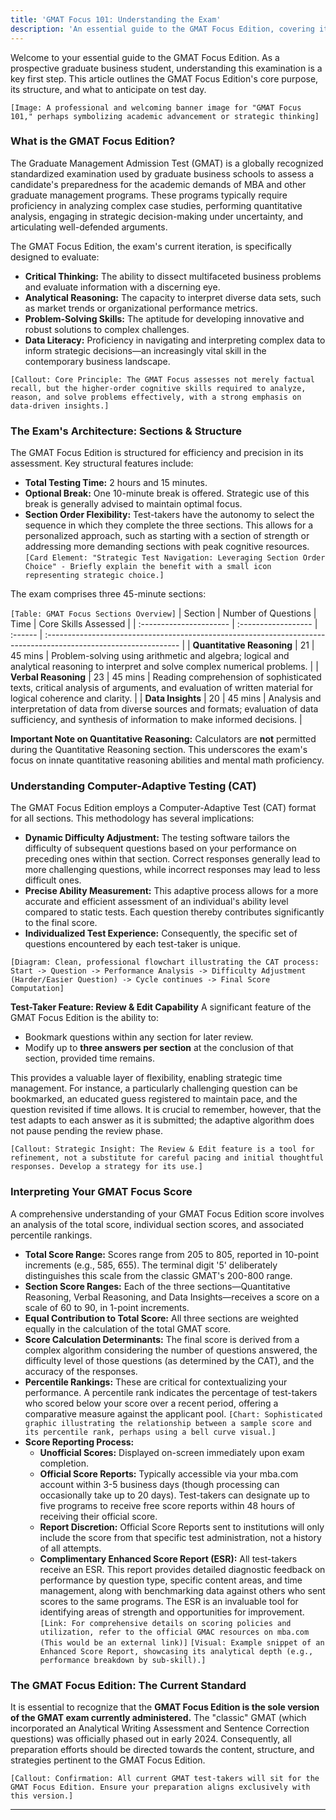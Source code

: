 ```yaml
---
title: 'GMAT Focus 101: Understanding the Exam'
description: 'An essential guide to the GMAT Focus Edition, covering its purpose, structure, sections, adaptive testing, and scoring for graduate and doctoral students.'
---
```


Welcome to your essential guide to the GMAT Focus Edition. As a prospective graduate business student, understanding this examination is a key first step. This article outlines the GMAT Focus Edition's core purpose, its structure, and what to anticipate on test day.

`[Image: A professional and welcoming banner image for "GMAT Focus 101," perhaps symbolizing academic advancement or strategic thinking]`

### What is the GMAT Focus Edition?

The Graduate Management Admission Test (GMAT) is a globally recognized standardized examination used by graduate business schools to assess a candidate's preparedness for the academic demands of MBA and other graduate management programs. These programs typically require proficiency in analyzing complex case studies, performing quantitative analysis, engaging in strategic decision-making under uncertainty, and articulating well-defended arguments.

The GMAT Focus Edition, the exam's current iteration, is specifically designed to evaluate:

* **Critical Thinking:** The ability to dissect multifaceted business problems and evaluate information with a discerning eye.
* **Analytical Reasoning:** The capacity to interpret diverse data sets, such as market trends or organizational performance metrics.
* **Problem-Solving Skills:** The aptitude for developing innovative and robust solutions to complex challenges.
* **Data Literacy:** Proficiency in navigating and interpreting complex data to inform strategic decisions—an increasingly vital skill in the contemporary business landscape.

`[Callout: Core Principle: The GMAT Focus assesses not merely factual recall, but the higher-order cognitive skills required to analyze, reason, and solve problems effectively, with a strong emphasis on data-driven insights.]`

### The Exam's Architecture: Sections & Structure

The GMAT Focus Edition is structured for efficiency and precision in its assessment. Key structural features include:

* **Total Testing Time:** 2 hours and 15 minutes.
* **Optional Break:** One 10-minute break is offered. Strategic use of this break is generally advised to maintain optimal focus.
* **Section Order Flexibility:** Test-takers have the autonomy to select the sequence in which they complete the three sections. This allows for a personalized approach, such as starting with a section of strength or addressing more demanding sections with peak cognitive resources.
    `[Card Element: "Strategic Test Navigation: Leveraging Section Order Choice" - Briefly explain the benefit with a small icon representing strategic choice.]`

The exam comprises three 45-minute sections:

`[Table: GMAT Focus Sections Overview]`
| Section                 | Number of Questions | Time    | Core Skills Assessed                                                                                             |
| :---------------------- | :------------------ | :------ | :--------------------------------------------------------------------------------------------------------------- |
| **Quantitative Reasoning** | 21                  | 45 mins | Problem-solving using arithmetic and algebra; logical and analytical reasoning to interpret and solve complex numerical problems. |
| **Verbal Reasoning** | 23                  | 45 mins | Reading comprehension of sophisticated texts, critical analysis of arguments, and evaluation of written material for logical coherence and clarity. |
| **Data Insights** | 20                  | 45 mins | Analysis and interpretation of data from diverse sources and formats; evaluation of data sufficiency, and synthesis of information to make informed decisions. |

**Important Note on Quantitative Reasoning:** Calculators are **not** permitted during the Quantitative Reasoning section. This underscores the exam's focus on innate quantitative reasoning abilities and mental math proficiency.

### Understanding Computer-Adaptive Testing (CAT)

The GMAT Focus Edition employs a Computer-Adaptive Test (CAT) format for all sections. This methodology has several implications:

* **Dynamic Difficulty Adjustment:** The testing software tailors the difficulty of subsequent questions based on your performance on preceding ones within that section. Correct responses generally lead to more challenging questions, while incorrect responses may lead to less difficult ones.
* **Precise Ability Measurement:** This adaptive process allows for a more accurate and efficient assessment of an individual's ability level compared to static tests. Each question thereby contributes significantly to the final score.
* **Individualized Test Experience:** Consequently, the specific set of questions encountered by each test-taker is unique.

`[Diagram: Clean, professional flowchart illustrating the CAT process: Start -> Question -> Performance Analysis -> Difficulty Adjustment (Harder/Easier Question) -> Cycle continues -> Final Score Computation]`

**Test-Taker Feature: Review & Edit Capability**
A significant feature of the GMAT Focus Edition is the ability to:
* Bookmark questions within any section for later review.
* Modify up to **three answers per section** at the conclusion of that section, provided time remains.

This provides a valuable layer of flexibility, enabling strategic time management. For instance, a particularly challenging question can be bookmarked, an educated guess registered to maintain pace, and the question revisited if time allows. It is crucial to remember, however, that the test adapts to each answer as it is submitted; the adaptive algorithm does not pause pending the review phase.

`[Callout: Strategic Insight: The Review & Edit feature is a tool for refinement, not a substitute for careful pacing and initial thoughtful responses. Develop a strategy for its use.]`

### Interpreting Your GMAT Focus Score

A comprehensive understanding of your GMAT Focus Edition score involves an analysis of the total score, individual section scores, and associated percentile rankings.

* **Total Score Range:** Scores range from 205 to 805, reported in 10-point increments (e.g., 585, 655). The terminal digit '5' deliberately distinguishes this scale from the classic GMAT's 200-800 range.
* **Section Score Ranges:** Each of the three sections—Quantitative Reasoning, Verbal Reasoning, and Data Insights—receives a score on a scale of 60 to 90, in 1-point increments.
* **Equal Contribution to Total Score:** All three sections are weighted equally in the calculation of the total GMAT score.
* **Score Calculation Determinants:** The final score is derived from a complex algorithm considering the number of questions answered, the difficulty level of those questions (as determined by the CAT), and the accuracy of the responses.
* **Percentile Rankings:** These are critical for contextualizing your performance. A percentile rank indicates the percentage of test-takers who scored below your score over a recent period, offering a comparative measure against the applicant pool.
    `[Chart: Sophisticated graphic illustrating the relationship between a sample score and its percentile rank, perhaps using a bell curve visual.]`
* **Score Reporting Process:**
    * **Unofficial Scores:** Displayed on-screen immediately upon exam completion.
    * **Official Score Reports:** Typically accessible via your mba.com account within 3-5 business days (though processing can occasionally take up to 20 days). Test-takers can designate up to five programs to receive free score reports within 48 hours of receiving their official score.
    * **Report Discretion:** Official Score Reports sent to institutions will only include the score from that specific test administration, not a history of all attempts.
    * **Complimentary Enhanced Score Report (ESR):** All test-takers receive an ESR. This report provides detailed diagnostic feedback on performance by question type, specific content areas, and time management, along with benchmarking data against others who sent scores to the same programs. The ESR is an invaluable tool for identifying areas of strength and opportunities for improvement.
        `[Link: For comprehensive details on scoring policies and utilization, refer to the official GMAC resources on mba.com (This would be an external link)]`
        `[Visual: Example snippet of an Enhanced Score Report, showcasing its analytical depth (e.g., performance breakdown by sub-skill).]`

### The GMAT Focus Edition: The Current Standard

It is essential to recognize that the **GMAT Focus Edition is the sole version of the GMAT exam currently administered.** The "classic" GMAT (which incorporated an Analytical Writing Assessment and Sentence Correction questions) was officially phased out in early 2024. Consequently, all preparation efforts should be directed towards the content, structure, and strategies pertinent to the GMAT Focus Edition.

`[Callout: Confirmation: All current GMAT test-takers will sit for the GMAT Focus Edition. Ensure your preparation aligns exclusively with this version.]`

---